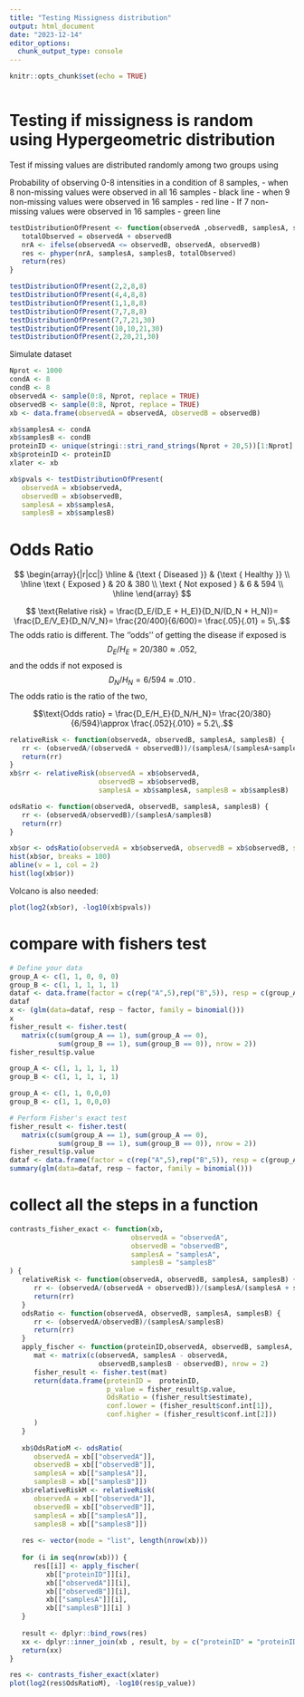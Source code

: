 ```yaml
---
title: "Testing Missigness distribution"
output: html_document
date: "2023-12-14"
editor_options: 
  chunk_output_type: console
---
```


```r
knitr::opts_chunk$set(echo = TRUE)
```

```r

```

# Testing if missigness is random using Hypergeometric distribution

Test if missing values are distributed randomly among two groups using 

Probability of observing 0-8 intensities in a condition of 8 samples,
- when 8 non-missing values were observed in all 16 samples - black line
- when 9 non-missing values were observed in 16 samples - red line
- If 7 non-missing values were observed in 16 samples - green line



```r

testDistributionOfPresent <- function(observedA ,observedB, samplesA, samplesB  ){
   totalObserved = observedA + observedB
   nrA <- ifelse(observedA <= observedB, observedA, observedB)
   res <- phyper(nrA, samplesA, samplesB, totalObserved)
   return(res)
}

testDistributionOfPresent(2,2,8,8)
testDistributionOfPresent(4,4,8,8)
testDistributionOfPresent(1,1,8,8)
testDistributionOfPresent(7,7,8,8)
testDistributionOfPresent(7,7,21,30)
testDistributionOfPresent(10,10,21,30)
testDistributionOfPresent(2,20,21,30)

```

Simulate dataset

```r
Nprot <- 1000
condA <- 8
condB <- 8
observedA <- sample(0:8, Nprot, replace = TRUE)
observedB <- sample(0:8, Nprot, replace = TRUE)
xb <- data.frame(observedA = observedA, observedB = observedB)

xb$samplesA <- condA
xb$samplesB <- condB
proteinID <- unique(stringi::stri_rand_strings(Nprot + 20,5))[1:Nprot]
xb$proteinID <- proteinID
xlater <- xb

```


```r
xb$pvals <- testDistributionOfPresent(
   observedA = xb$observedA,
   observedB = xb$observedB,
   samplesA = xb$samplesA,
   samplesB = xb$samplesB)

```




# Odds Ratio

$$
\begin{array}{|r|cc|}
\hline
& {\text { Diseased }} & {\text { Healthy }} \\
\hline
\text { Exposed } & 20 & 380 \\
\text { Not exposed } & 6 & 594 \\
\hline
\end{array}
$$


$$ \text{Relative risk} = \frac{D_E/(D_E + H_E)}{D_N/(D_N + H_N)}= \frac{D_E/V_E}{D_N/V_N}= \frac{20/400}{6/600}= \frac{.05}{.01} = 5\,.$$
The odds ratio is different.  The ''odds'' of getting the disease if exposed is $$D_E/H_E=20/380\approx .052 ,$$and the odds if not exposed is  $$D_N/H_N = 6/594 \approx .010 \,.$$ The odds ratio is the ratio of the two,

$$\text{Odds ratio} = \frac{D_E/H_E}{D_N/H_N}=   \frac{20/380}{6/594}\approx   \frac{.052}{.010} = 5.2\,.$$


```r
relativeRisk <- function(observedA, observedB, samplesA, samplesB) {
   rr <- (observedA/(observedA + observedB))/(samplesA/(samplesA+samplesB))
   return(rr)
}
xb$rr <- relativeRisk(observedA = xb$observedA,
                      observedB = xb$observedB,
                      samplesA = xb$samplesA, samplesB = xb$samplesB)

odsRatio <- function(observedA, observedB, samplesA, samplesB) {
   rr <- (observedA/observedB)/(samplesA/samplesB)
   return(rr)
}

xb$or <- odsRatio(observedA = xb$observedA, observedB = xb$observedB, samplesA = xb$samplesA, samplesB = xb$samplesB)
hist(xb$or, breaks = 100)
abline(v = 1, col = 2)
hist(log(xb$or))

```

Volcano is also needed:

```r
plot(log2(xb$or), -log10(xb$pvals))

```



# compare with fishers test

```r
# Define your data
group_A <- c(1, 1, 0, 0, 0)
group_B <- c(1, 1, 1, 1, 1)
dataf <- data.frame(factor = c(rep("A",5),rep("B",5)), resp = c(group_A, group_B))
dataf
x <- (glm(data=dataf, resp ~ factor, family = binomial()))
x
fisher_result <- fisher.test(
   matrix(c(sum(group_A == 1), sum(group_A == 0), 
            sum(group_B == 1), sum(group_B == 0)), nrow = 2))
fisher_result$p.value

group_A <- c(1, 1, 1, 1, 1)
group_B <- c(1, 1, 1, 1, 1)

group_A <- c(1, 1, 0,0,0)
group_B <- c(1, 1, 0,0,0)

# Perform Fisher's exact test
fisher_result <- fisher.test(
   matrix(c(sum(group_A == 1), sum(group_A == 0), 
            sum(group_B == 1), sum(group_B == 0)), nrow = 2))
fisher_result$p.value
dataf <- data.frame(factor = c(rep("A",5),rep("B",5)), resp = c(group_A, group_B))
summary(glm(data=dataf, resp ~ factor, family = binomial()))

```

# collect all the steps in a function

```r

contrasts_fisher_exact <- function(xb,
                              observedA = "observedA",
                              observedB = "observedB",
                              samplesA = "samplesA",
                              samplesB = "samplesB"
) {
   relativeRisk <- function(observedA, observedB, samplesA, samplesB) {
      rr <- (observedA/(observedA + observedB))/(samplesA/(samplesA + samplesB))
      return(rr)
   }
   odsRatio <- function(observedA, observedB, samplesA, samplesB) {
      rr <- (observedA/observedB)/(samplesA/samplesB)
      return(rr)
   }
   apply_fischer <- function(proteinID,observedA, observedB, samplesA, samplesB){
      mat <- matrix(c(observedA, samplesA - observedA, 
                      observedB,samplesB - observedB), nrow = 2)
      fisher_result <- fisher.test(mat)
      return(data.frame(proteinID =  proteinID,
                        p_value = fisher_result$p.value,
                        OdsRatio = (fisher_result$estimate),
                        conf.lower = (fisher_result$conf.int[1]),
                        conf.higher = (fisher_result$conf.int[2]))
      )
   }
   
   xb$OdsRatioM <- odsRatio(
      observedA = xb[["observedA"]],
      observedB = xb[["observedB"]],
      samplesA = xb[["samplesA"]],
      samplesB = xb[["samplesB"]])
   xb$relativeRiskM <- relativeRisk(
      observedA = xb[["observedA"]],
      observedB = xb[["observedB"]],
      samplesA = xb[["samplesA"]],
      samplesB = xb[["samplesB"]])
   
   res <- vector(mode = "list", length(nrow(xb)))
   
   for (i in seq(nrow(xb))) {
      res[[i]] <- apply_fischer(
         xb[["proteinID"]][i],
         xb[["observedA"]][i],
         xb[["observedB"]][i],
         xb[["samplesA"]][i],
         xb[["samplesB"]][i] )
   }
   
   result <- dplyr::bind_rows(res)
   xx <- dplyr::inner_join(xb , result, by = c("proteinID" = "proteinID"))
   return(xx)
}

res <- contrasts_fisher_exact(xlater)
plot(log2(res$OdsRatioM), -log10(res$p_value))

```
